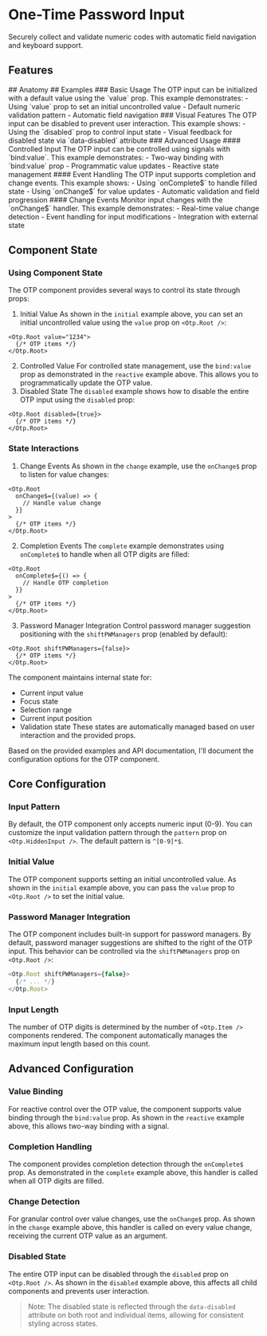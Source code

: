 

<Hero />

<Change />

# One-Time Password Input
Securely collect and validate numeric codes with automatic field navigation and keyboard support.
<Showcase name="hero" />
## Features
<Features api={api} />
## Anatomy
<AnatomyTable api={api} />
## Examples
### Basic Usage
The OTP input can be initialized with a default value using the `value` prop.
<Showcase name="initial" />
This example demonstrates:
- Using `value` prop to set an initial uncontrolled value
- Default numeric validation pattern
- Automatic field navigation
### Visual Features
The OTP input can be disabled to prevent user interaction.
<Showcase name="disabled" />
This example shows:
- Using the `disabled` prop to control input state
- Visual feedback for disabled state via `data-disabled` attribute
### Advanced Usage
#### Controlled Input
The OTP input can be controlled using signals with `bind:value`.
<Showcase name="reactive" />
This example demonstrates:
- Two-way binding with `bind:value` prop
- Programmatic value updates
- Reactive state management
#### Event Handling
The OTP input supports completion and change events.
<Showcase name="complete" />
This example shows:
- Using `onComplete$` to handle filled state
- Using `onChange$` for value updates
- Automatic validation and field progression
#### Change Events
Monitor input changes with the `onChange$` handler.
<Showcase name="change" />
This example demonstrates:
- Real-time value change detection
- Event handling for input modifications
- Integration with external state

## Component State
### Using Component State
The OTP component provides several ways to control its state through props:
1. Initial Value
As shown in the `initial` example above, you can set an initial uncontrolled value using the `value` prop on `<Otp.Root />`:
```tsx
<Otp.Root value="1234">
  {/* OTP items */}
</Otp.Root>
```
2. Controlled Value
For controlled state management, use the `bind:value` prop as demonstrated in the `reactive` example above. This allows you to programmatically update the OTP value.
3. Disabled State 
The `disabled` example shows how to disable the entire OTP input using the `disabled` prop:
```tsx
<Otp.Root disabled={true}>
  {/* OTP items */}
</Otp.Root>
```
### State Interactions
1. Change Events
As shown in the `change` example, use the `onChange$` prop to listen for value changes:
```tsx
<Otp.Root 
  onChange$={(value) => {
    // Handle value change
  }}
>
  {/* OTP items */}
</Otp.Root>
```
2. Completion Events
The `complete` example demonstrates using `onComplete$` to handle when all OTP digits are filled:
```tsx
<Otp.Root
  onComplete$={() => {
    // Handle OTP completion
  }}
>
  {/* OTP items */}
</Otp.Root>
```
3. Password Manager Integration
Control password manager suggestion positioning with the `shiftPWManagers` prop (enabled by default):
```tsx
<Otp.Root shiftPWManagers={false}>
  {/* OTP items */}
</Otp.Root>
```
The component maintains internal state for:
- Current input value
- Focus state
- Selection range
- Current input position
- Validation state
These states are automatically managed based on user interaction and the provided props.

Based on the provided examples and API documentation, I'll document the configuration options for the OTP component.
## Core Configuration
### Input Pattern
By default, the OTP component only accepts numeric input (0-9). You can customize the input validation pattern through the `pattern` prop on `<Otp.HiddenInput />`. The default pattern is `^[0-9]*$`.
### Initial Value
The OTP component supports setting an initial uncontrolled value. As shown in the `initial` example above, you can pass the `value` prop to `<Otp.Root />` to set the initial value.
### Password Manager Integration
The OTP component includes built-in support for password managers. By default, password manager suggestions are shifted to the right of the OTP input. This behavior can be controlled via the `shiftPWManagers` prop on `<Otp.Root />`:
```typescript
<Otp.Root shiftPWManagers={false}>
  {/* ... */}
</Otp.Root>
```
### Input Length
The number of OTP digits is determined by the number of `<Otp.Item />` components rendered. The component automatically manages the maximum input length based on this count.
## Advanced Configuration
### Value Binding
For reactive control over the OTP value, the component supports value binding through the `bind:value` prop. As shown in the `reactive` example above, this allows two-way binding with a signal.
### Completion Handling
The component provides completion detection through the `onComplete$` prop. As demonstrated in the `complete` example above, this handler is called when all OTP digits are filled.
### Change Detection
For granular control over value changes, use the `onChange$` prop. As shown in the `change` example above, this handler is called on every value change, receiving the current OTP value as an argument.
### Disabled State
The entire OTP input can be disabled through the `disabled` prop on `<Otp.Root />`. As shown in the `disabled` example above, this affects all child components and prevents user interaction.
> Note: The disabled state is reflected through the `data-disabled` attribute on both root and individual items, allowing for consistent styling across states.





<APITable api={api} />